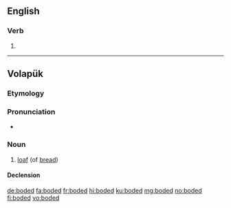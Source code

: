 ==English==

===Verb===
{{head|en|verb form}}

# {{en-past of|bode}}

----

==Volapük==

===Etymology===
{{suffix|bod|ed|lang=vo}}

===Pronunciation===
* {{IPA|/boˈded/|lang=vo}}

===Noun===
{{vo-noun}}

# [[loaf]] (of [[bread]])

====Declension====
{{vo-decl-noun}}

[[de:boded]]
[[fa:boded]]
[[fr:boded]]
[[hi:boded]]
[[ku:boded]]
[[mg:boded]]
[[no:boded]]
[[fi:boded]]
[[vo:boded]]